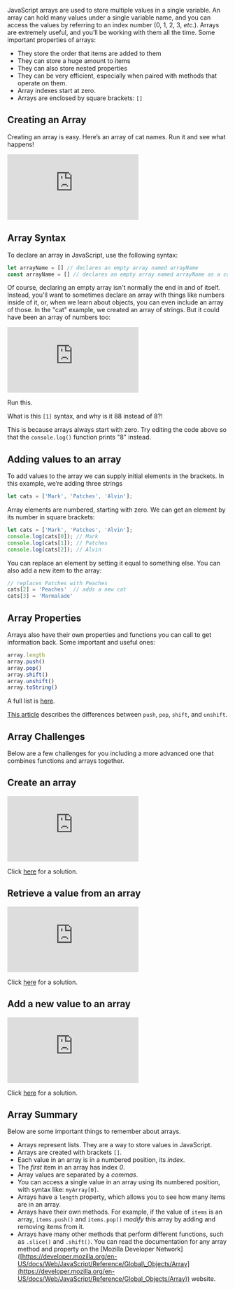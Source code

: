JavaScript arrays are used to store multiple values in a single variable. An
array can hold many values under a single variable name, and you can access the
values by referring to an index number (0, 1, 2, 3, _etc._). Arrays are extremely
useful, and you’ll be working with them all the time. Some important properties
of arrays:

* They store the order that items are added to them
* They can store a huge amount to items
* They can also store nested properties
* They can be very efficient, especially when paired with methods that operate on them.
* Array indexes start at zero.
* Arrays are enclosed by square brackets: `[]`

## Creating an Array

Creating an array is easy. Here’s an array of cat names. Run it and see what happens!

<embed src="https://repl.it/@ChristianGrewel/Lab-5-1" />

## Array Syntax

To declare an array in JavaScript, use the following syntax:

```javascript
let arrayName = [] // declares an empty array named arrayName
const arrayName = [] // declares an empty array named arrayName as a constant
```

Of course, declaring an empty array isn't normally the end in and of itself. Instead, you'll want to sometimes declare an array with things like numbers inside of it, or, when we learn about objects, you can even include an array of those. In the "cat" example, we created an array of strings. But it could have been an array of numbers too:

<embed src="https://repl.it/@ChristianGrewel/5-2" />

Run this.

What is this `[1]` syntax, and why is it 88 instead of 8?!

This is because arrays always start with zero. Try editing the code above so that the `console.log()` function prints "8" instead.

## Adding values to an array

To add values to the array we can supply initial elements in the brackets. In this example, we’re adding three strings

```javascript
let cats = ['Mark', 'Patches', 'Alvin'];
```

Array elements are numbered, starting with zero. We can get an element by its number in square brackets:

```javascript
let cats = ['Mark', 'Patches', 'Alvin'];
console.log(cats[0]); // Mark
console.log(cats[1]); // Patches
console.log(cats[2]); // Alvin
```

You can replace an element by setting it equal to something else. You can also add a new item to the array:

```javascript
// replaces Patches with Peaches
cats[2] = 'Peaches'  // adds a new cat
cats[3] = 'Marmalade'
```

## Array Properties

Arrays also have their own properties and functions you can call to get information back. Some important and useful ones:

```javascript
array.length
array.push()
array.pop()
array.shift()
array.unshift()
array.toString()
```

A full list is [here](https://developer.mozilla.org/en-US/docs/Web/JavaScript/Reference/Global_Objects/Array).

[This article](https://alligator.io/js/push-pop-shift-unshift-array-methods/) describes the differences between `push`, `pop`, `shift`, and `unshift`.

## Array Challenges

Below are a few challenges for you including a more advanced one that combines functions and arrays together.

## Create an array

<embed src="https://repl.it/@ChristianGrewel/5-challenge-1" />

Click [here](https://repl.it/@ChristianGrewel/5-challenge-1-solution) for a solution.

## Retrieve a value from an array

<embed src="https://repl.it/@ChristianGrewel/5-challenge-2" />

Click [here](https://repl.it/@ChristianGrewel/5-challenges-3-solution) for a solution.

## Add a new value to an array

<embed src="https://repl.it/@ChristianGrewel/5-challenges-3" />

Click [here](https://repl.it/@ChristianGrewel/5-challenge-2-solution) for a solution.

## Array Summary

Below are some important things to remember about arrays.

* Arrays represent lists. They are a way to store values in JavaScript.
* Arrays are created with brackets `[]`.
* Each value in an array is in a numbered position, its _index_.
* The _first_ item in an array has index _0_.
* Array values are separated by a _commas_.
* You can access a single value in an array using its numbered position, with syntax like: `myArray[0]`.
* Arrays have a `length` property, which allows you to see how many items are in an array.
* Arrays have their own methods. For example, if the value of `items` is an
  array, `items.push()` and `items.pop()` _modify_ this array by adding and
  removing items from it.
* Arrays have many other methods that perform different functions, such as
  `.slice()` and `.shift()`. You can read the documentation for any array method
  and property on the \[Mozilla Developer
  Network\]([https://developer.mozilla.org/en-US/docs/Web/JavaScript/Reference/Global\_Objects/Array](https://developer.mozilla.org/en-US/docs/Web/JavaScript/Reference/Global_Objects/Array))
  website.
